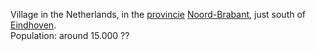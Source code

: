 Village in the Netherlands, in the [[provincie]] [[Noord-Brabant]], just south of [[Eindhoven]].
<br>
Population: around 15.000 ??